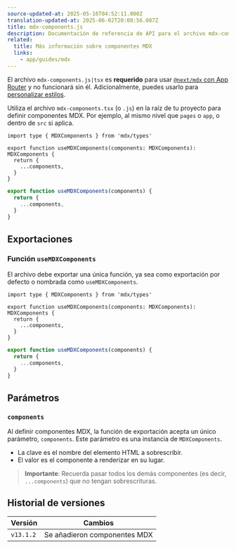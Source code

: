 ```yaml
---
source-updated-at: 2025-05-16T04:52:11.000Z
translation-updated-at: 2025-06-02T20:08:56.087Z
title: mdx-components.js
description: Documentación de referencia de API para el archivo mdx-components.js.
related:
  title: Más información sobre componentes MDX
  links:
    - app/guides/mdx
---
```


El archivo `mdx-components.js|tsx` es **requerido** para usar [`@next/mdx` con App Router](/docs/app/guides/mdx) y no funcionará sin él. Adicionalmente, puedes usarlo para [personalizar estilos](/docs/app/guides/mdx#using-custom-styles-and-components).

Utiliza el archivo `mdx-components.tsx` (o `.js`) en la raíz de tu proyecto para definir componentes MDX. Por ejemplo, al mismo nivel que `pages` o `app`, o dentro de `src` si aplica.

```tsx filename="mdx-components.tsx" switcher
import type { MDXComponents } from 'mdx/types'

export function useMDXComponents(components: MDXComponents): MDXComponents {
  return {
    ...components,
  }
}
```

```js filename="mdx-components.js" switcher
export function useMDXComponents(components) {
  return {
    ...components,
  }
}
```

## Exportaciones

### Función `useMDXComponents`

El archivo debe exportar una única función, ya sea como exportación por defecto o nombrada como `useMDXComponents`.

```tsx filename="mdx-components.tsx" switcher
import type { MDXComponents } from 'mdx/types'

export function useMDXComponents(components: MDXComponents): MDXComponents {
  return {
    ...components,
  }
}
```

```js filename="mdx-components.js" switcher
export function useMDXComponents(components) {
  return {
    ...components,
  }
}
```

## Parámetros

### `components`

Al definir componentes MDX, la función de exportación acepta un único parámetro, `components`. Este parámetro es una instancia de `MDXComponents`.

- La clave es el nombre del elemento HTML a sobrescribir.
- El valor es el componente a renderizar en su lugar.

> **Importante**: Recuerda pasar todos los demás componentes (es decir, `...components`) que no tengan sobrescrituras.

## Historial de versiones

| Versión   | Cambios                     |
| --------- | --------------------------- |
| `v13.1.2` | Se añadieron componentes MDX |